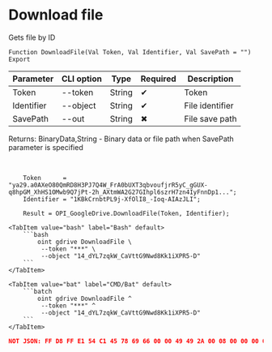 ﻿---
sidebar_position: 6
---


# Download file
 Gets file by ID



`Function DownloadFile(Val Token, Val Identifier, Val SavePath = "") Export`

  | Parameter | CLI option | Type | Required | Description |
  |-|-|-|-|-|
  | Token | --token | String | &#x2714; | Token |
  | Identifier | --object | String | &#x2714; | File identifier |
  | SavePath | --out | String | &#x2716; | File save path |

  
  Returns:  BinaryData,String - Binary data or file path when SavePath parameter is specified

<br/>




```bsl title="1C:Enterprise/OneScript code example"
    Token      = "ya29.a0AXeO80QmRD8H3PJ7Q4W_FrA0bUXT3qbvoufjrR5yC_gGUX-q8hpGM_XhHS1OMwb9Q7jPt-2h_AXtmWA2G27GIhpl6szrH7zn4IyFnnDp1...";
    Identifier = "1KBkCrnbtPL9j-XfOlI8_-Ioq-AIAzJLI";

    Result = OPI_GoogleDrive.DownloadFile(Token, Identifier);
```
 

 <Tabs>
  
    <TabItem value="bash" label="Bash" default>
        ```bash
            oint gdrive DownloadFile \
             --token "***" \
             --object "14_dYL7zqkW_CaVttG9Nwd8Kk1iXPR5-D"
        ```
    </TabItem>
  
    <TabItem value="bat" label="CMD/Bat" default>
        ```batch
            oint gdrive DownloadFile ^
             --token "***" ^
             --object "14_dYL7zqkW_CaVttG9Nwd8Kk1iXPR5-D"
        ```
    </TabItem>
</Tabs>


```json title="Result"
NOT JSON: FF D8 FF E1 54 C1 45 78 69 66 00 00 49 49 2A 00 08 00 00 00 0B 00 0E 01 02 00 20 00 00 00 92 00 00 00 0F 01 02 00 05 00 00 00 B2 00 00 00 10 01 02 00 07 00 00 00 B8 00 00 00 12 01 03 00 01 00…
```
